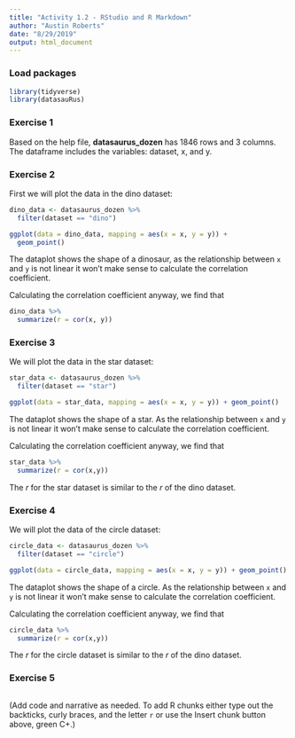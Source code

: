 ```yaml
---
title: "Activity 1.2 - RStudio and R Markdown"
author: "Austin Roberts"
date: "8/29/2019"
output: html_document
---
```


### Load packages

```r
library(tidyverse) 
library(datasauRus)
```


### Exercise 1

Based on the help file, **datasaurus_dozen** has 1846 rows and 3 columns. The dataframe includes the variables: dataset, x, and y. 

### Exercise 2

First we will plot the data in the dino dataset:

```r
dino_data <- datasaurus_dozen %>%
  filter(dataset == "dino")

ggplot(data = dino_data, mapping = aes(x = x, y = y)) +
  geom_point()
```

The dataplot shows the shape of a dinosaur, as the relationship between `x` and `y` is not linear it won't make sense to calculate the correlation coefficient.

Calculating the correlation coefficient anyway, we find that

```r
dino_data %>%
  summarize(r = cor(x, y))
```

### Exercise 3

We will plot the data in the star dataset:

```r
star_data <- datasaurus_dozen %>%
  filter(dataset == "star")

ggplot(data = star_data, mapping = aes(x = x, y = y)) + geom_point()
```

The dataplot shows the shape of a star. As the relationship between `x` and `y` is not linear it won't make sense to calculate the correlation coefficient.

Calculating the correlation coefficient anyway, we find that

```r
star_data %>%
  summarize(r = cor(x,y))
```

The *r* for the star dataset is similar to the *r* of the dino dataset.

### Exercise 4

We will plot the data of the circle dataset:

```r
circle_data <- datasaurus_dozen %>%
  filter(dataset == "circle")

ggplot(data = circle_data, mapping = aes(x = x, y = y)) + geom_point()
```

The dataplot shows the shape of a circle. As the relationship between `x` and `y` is not linear it won't make sense to calculate the correlation coefficient.

Calculating the correlation coefficient anyway, we find that

```r
circle_data %>%
  summarize(r = cor(x,y))
```

The *r* for the circle dataset is similar to the *r* of the dino dataset.

### Exercise 5

```{}

```

(Add code and narrative as needed. To add R chunks either type out the backticks, curly braces, and the letter `r` or use the Insert chunk button above, green C+.)